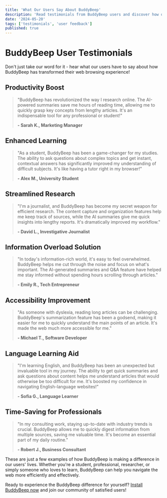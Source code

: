 ```yaml
---
title: 'What Our Users Say About BuddyBeep'
description: 'Read testimonials from BuddyBeep users and discover how our AI-powered browser extension is transforming web browsing experiences.'
date: '2024-05-20'
tags: ['testimonials', 'user feedback']
published: true
---
```


# BuddyBeep User Testimonials

Don't just take our word for it - hear what our users have to say about how BuddyBeep has transformed their web browsing experience!

## Productivity Boost

> "BuddyBeep has revolutionized the way I research online. The AI-powered summaries save me hours of reading time, allowing me to quickly grasp key concepts from lengthy articles. It's an indispensable tool for any professional or student!"
>
> **- Sarah K., Marketing Manager**

## Enhanced Learning

> "As a student, BuddyBeep has been a game-changer for my studies. The ability to ask questions about complex topics and get instant, contextual answers has significantly improved my understanding of difficult subjects. It's like having a tutor right in my browser!"
>
> **- Alex M., University Student**

## Streamlined Research

> "I'm a journalist, and BuddyBeep has become my secret weapon for efficient research. The content capture and organization features help me keep track of sources, while the AI summaries give me quick insights into lengthy reports. It's dramatically improved my workflow."
>
> **- David L., Investigative Journalist**

## Information Overload Solution

> "In today's information-rich world, it's easy to feel overwhelmed. BuddyBeep helps me cut through the noise and focus on what's important. The AI-generated summaries and Q&A feature have helped me stay informed without spending hours scrolling through articles."
>
> **- Emily R., Tech Entrepreneur**

## Accessibility Improvement

> "As someone with dyslexia, reading long articles can be challenging. BuddyBeep's summarization feature has been a godsend, making it easier for me to quickly understand the main points of an article. It's made the web much more accessible for me."
>
> **- Michael T., Software Developer**

## Language Learning Aid

> "I'm learning English, and BuddyBeep has been an unexpected but invaluable tool in my journey. The ability to get quick summaries and ask questions about content helps me understand articles that would otherwise be too difficult for me. It's boosted my confidence in navigating English-language websites!"
>
> **- Sofia G., Language Learner**

## Time-Saving for Professionals

> "In my consulting work, staying up-to-date with industry trends is crucial. BuddyBeep allows me to quickly digest information from multiple sources, saving me valuable time. It's become an essential part of my daily routine."
>
> **- Robert J., Business Consultant**

These are just a few examples of how BuddyBeep is making a difference in our users' lives. Whether you're a student, professional, researcher, or simply someone who loves to learn, BuddyBeep can help you navigate the web more efficiently and effectively.

Ready to experience the BuddyBeep difference for yourself? [Install BuddyBeep now](/blog/download-instructions) and join our community of satisfied users!
